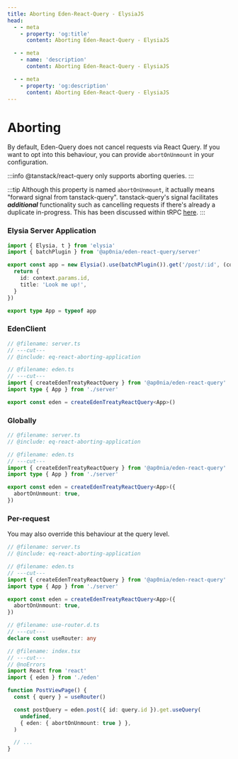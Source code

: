 ```yaml
---
title: Aborting Eden-React-Query - ElysiaJS
head:
  - - meta
    - property: 'og:title'
      content: Aborting Eden-React-Query - ElysiaJS

  - - meta
    - name: 'description'
      content: Aborting Eden-React-Query - ElysiaJS

  - - meta
    - property: 'og:description'
      content: Aborting Eden-React-Query - ElysiaJS
---
```


# Aborting

By default, Eden-Query does not cancel requests via React Query.
If you want to opt into this behaviour, you can provide `abortOnUnmount` in your configuration.

:::info
@tanstack/react-query only supports aborting queries.
:::

:::tip
Although this property is named `abortOnUnmount`, it actually means "forward signal from tanstack-query".
tanstack-query's signal facilitates **_additional_** functionality such as cancelling requests
if there's already a duplicate in-progress.
This has been discussed within tRPC [here](https://github.com/trpc/trpc/issues/4448).
:::

### Elysia Server Application

```typescript twoslash include eq-react-aborting-application title=server.ts
import { Elysia, t } from 'elysia'
import { batchPlugin } from '@ap0nia/eden-react-query/server'

export const app = new Elysia().use(batchPlugin()).get('/post/:id', (context) => {
  return {
    id: context.params.id,
    title: 'Look me up!',
  }
})

export type App = typeof app
```

### EdenClient

```typescript twoslash title=eden.ts
// @filename: server.ts
// ---cut---
// @include: eq-react-aborting-application

// @filename: eden.ts
// ---cut---
import { createEdenTreatyReactQuery } from '@ap0nia/eden-react-query'
import type { App } from './server'

export const eden = createEdenTreatyReactQuery<App>()
```

### Globally

```typescript twoslash title=eden.ts
// @filename: server.ts
// @include: eq-react-aborting-application

// @filename: eden.ts
// ---cut---
import { createEdenTreatyReactQuery } from '@ap0nia/eden-react-query'
import type { App } from './server'

export const eden = createEdenTreatyReactQuery<App>({
  abortOnUnmount: true,
})
```

### Per-request

You may also override this behaviour at the query level.

```typescript twoslash title=index.tsx
// @filename: server.ts
// @include: eq-react-aborting-application

// @filename: eden.ts
// ---cut---
import { createEdenTreatyReactQuery } from '@ap0nia/eden-react-query'
import type { App } from './server'

export const eden = createEdenTreatyReactQuery<App>({
  abortOnUnmount: true,
})

// @filename: use-router.d.ts
// ---cut---
declare const useRouter: any

// @filename: index.tsx
// ---cut---
// @noErrors
import React from 'react'
import { eden } from './eden'

function PostViewPage() {
  const { query } = useRouter()

  const postQuery = eden.post({ id: query.id }).get.useQuery(
    undefined,
    { eden: { abortOnUnmount: true } },
  )

  // ...
}
```
